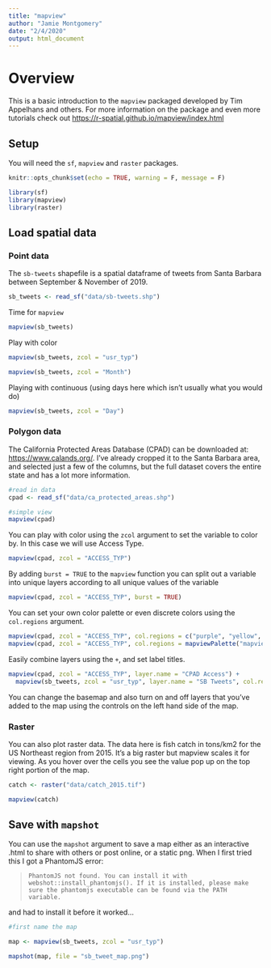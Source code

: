 ```yaml
---
title: "mapview"
author: "Jamie Montgomery"
date: "2/4/2020"
output: html_document
---
```


# Overview

This is a basic introduction to the `mapview` packaged developed by Tim Appelhans and others. For more information on the package and even more tutorials check out [https://r-spatial.github.io/mapview/index.html](https://r-spatial.github.io/mapview/index.html)


## Setup

You will need the `sf`, `mapview` and `raster` packages. 

```r
knitr::opts_chunk$set(echo = TRUE, warning = F, message = F)

library(sf)
library(mapview)
library(raster)
```

## Load spatial data

### Point data

The `sb-tweets` shapefile is a spatial dataframe of tweets from Santa Barbara  between September & November of 2019.

```r
sb_tweets <- read_sf("data/sb-tweets.shp")
```

Time for `mapview`

```r
mapview(sb_tweets)
```

Play with color

```r
mapview(sb_tweets, zcol = "usr_typ")
```

```r
mapview(sb_tweets, zcol = "Month")
```

Playing with continuous (using days here which isn't usually what you would do)

```r
mapview(sb_tweets, zcol = "Day")
```

### Polygon data

The California Protected Areas Database (CPAD) can be downloaded at: [https://www.calands.org/](https://www.calands.org/). I've already cropped it to the Santa Barbara area, and selected just a few of the columns, but the full dataset covers the entire state and has a lot more information.

```r
#read in data
cpad <- read_sf("data/ca_protected_areas.shp")

#simple view
mapview(cpad)
```

You can play with color using the `zcol` argument to set the variable to color by. In this case we will use Access Type.

```r
mapview(cpad, zcol = "ACCESS_TYP")
```

By adding `burst = TRUE` to the `mapview` function you can split out a variable into unique layers according to all unique values of the variable

```r
mapview(cpad, zcol = "ACCESS_TYP", burst = TRUE)
```


You can set your own color palette or even discrete colors using the `col.regions` argument.

```r
mapview(cpad, zcol = "ACCESS_TYP", col.regions = c("purple", "yellow", "darkgreen", "orange"))
mapview(cpad, zcol = "ACCESS_TYP", col.regions = mapviewPalette("mapviewSpectralColors")) 
```

Easily combine layers using the `+`, and set label titles.

```r
mapview(cpad, zcol = "ACCESS_TYP", layer.name = "CPAD Access") + 
  mapview(sb_tweets, zcol = "usr_typ", layer.name = "SB Tweets", col.regions = c("darkgreen", "darkblue"))

```

You can change the basemap and also turn on and off layers that you've added to the map using the controls on the left hand side of the map.

### Raster

You can also plot raster data. The data here is fish catch in tons/km2 for the US Northeast region from 2015. It's a big raster but mapview scales it for viewing.  As you hover over the cells you see the value pop up on the top right portion of the map.

```r
catch <- raster("data/catch_2015.tif") 

mapview(catch)
```


## Save with `mapshot`

You can use the `mapshot` argument to save a map either as an interactive .html to share with others or post online, or a static png. When I first tried this I got a PhantomJS error:

> `PhantomJS not found. You can install it with webshot::install_phantomjs(). If it is installed, please make sure the phantomjs executable can be found via the PATH variable.`

and had to install it before it worked...

```r
#first name the map

map <- mapview(sb_tweets, zcol = "usr_typ")

mapshot(map, file = "sb_tweet_map.png")
```

